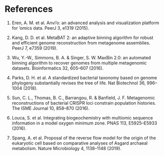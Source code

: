 # References

1.	Eren, A. M. et al. Anvi’o: an advanced analysis and visualization platform for ‘omics data. PeerJ 3, e1319 (2015).

2.	Kang, D. D. et al. MetaBAT 2: an adaptive binning algorithm for robust and efficient genome reconstruction from metagenome assemblies. PeerJ 7, e7359 (2019).

3.	Wu, Y.-W., Simmons, B. A. & Singer, S. W. MaxBin 2.0: an automated binning algorithm to recover genomes from multiple metagenomic datasets. Bioinformatics 32, 605–607 (2016).

4.	Parks, D. H. et al. A standardized bacterial taxonomy based on genome phylogeny substantially revises the tree of life. Nat Biotechnol 36, 996–1004 (2018).

5.	Sun, C. L., Thomas, B. C., Barrangou, R. & Banfield, J. F. Metagenomic reconstructions of bacterial CRISPR loci constrain population histories. The ISME Journal 10, 858–870 (2016).

6.	Louca, S. et al. Integrating biogeochemistry with multiomic sequence information in a model oxygen minimum zone. PNAS 113, E5925–E5933 (2016).

7.	Spang, A. et al. Proposal of the reverse flow model for the origin of the eukaryotic cell based on comparative analyses of Asgard archaeal metabolism. Nature Microbiology 4, 1138–1148 (2019).


